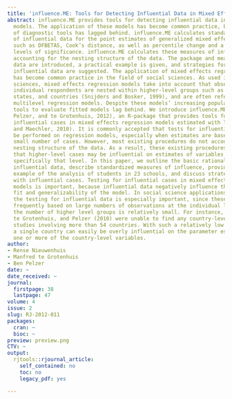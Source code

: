 ```yaml
---
title: 'influence.ME: Tools for Detecting Influential Data in Mixed Effects Models'
abstract: influence.ME provides tools for detecting influential data in mixed effects
  models. The application of these models has become common practice, but the development
  of diagnostic tools has lagged behind. influence.ME calculates standardized measures
  of influential data for the point estimates of generalized mixed effects models,
  such as DFBETAS, Cook’s distance, as well as percentile change and a test for changing
  levels of significance. influence.ME calculates these measures of influence while
  accounting for the nesting structure of the data. The package and measures of influential
  data are introduced, a practical example is given, and strategies for dealing with
  influential data are suggested. The application of mixed effects regression models
  has become common practice in the field of social sciences. As used in the social
  sciences, mixed effects regression models take into account that observations on
  individual respondents are nested within higher-level groups such as schools, classrooms,
  states, and countries (Snijders and Bosker, 1999), and are often referred to as
  multilevel regression models. Despite these models’ increasing popularity, diagnostic
  tools to evaluate fitted models lag behind. We introduce influence.ME (Nieuwenhuis,
  Pelzer, and te Grotenhuis, 2012), an R-package that provides tools for detecting
  influential cases in mixed effects regression models estimated with lme4 (Bates
  and Maechler, 2010). It is commonly accepted that tests for influential data should
  be performed on regression models, especially when estimates are based on a relatively
  small number of cases. However, most existing procedures do not account for the
  nesting structure of the data. As a result, these existing procedures fail to detect
  that higher-level cases may be influential on estimates of variables measured at
  specifically that level. In this paper, we outline the basic rationale on detecting
  influential data, describe standardized measures of influence, provide a practical
  example of the analysis of students in 23 schools, and discuss strategies for dealing
  with influential cases. Testing for influential cases in mixed effects regression
  models is important, because influential data negatively influence the statistical
  fit and generalizability of the model. In social science applications of mixed models
  the testing for influential data is especially important, since these models are
  frequently based on large numbers of observations at the individual level while
  the number of higher level groups is relatively small. For instance, Van der Meer,
  te Grotenhuis, and Pelzer (2010) were unable to find any country-level comparative
  studies involving more than 54 countries. With such a relatively low number of countries,
  a single country can easily be overly influential on the parameter estimates of
  one or more of the country-level variables.
author:
- Rense Nieuwenhuis
- Manfred te Grotenhuis
- Ben Pelzer
date: ~
date_received: ~
journal:
  firstpage: 38
  lastpage: 47
volume: 4
issue: 2
slug: RJ-2012-011
packages:
  cran: ~
  bioc: ~
preview: preview.png
CTV: ~
output:
  rjtools::rjournal_article:
    self_contained: no
    toc: no
    legacy_pdf: yes

---
```

